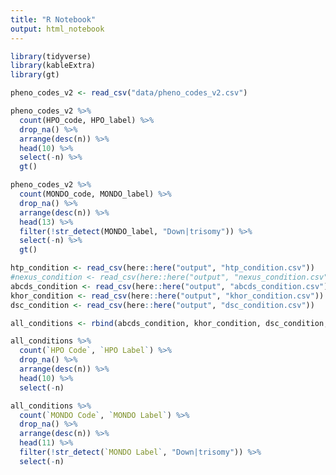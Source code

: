 ```yaml
---
title: "R Notebook"
output: html_notebook
---
```


```r
library(tidyverse)
library(kableExtra)
library(gt)
```

```r
pheno_codes_v2 <- read_csv("data/pheno_codes_v2.csv")


```

```r
pheno_codes_v2 %>% 
  count(HPO_code, HPO_label) %>% 
  drop_na() %>% 
  arrange(desc(n)) %>% 
  head(10) %>% 
  select(-n) %>% 
  gt()
```

```r
pheno_codes_v2 %>% 
  count(MONDO_code, MONDO_label) %>% 
  drop_na() %>% 
  arrange(desc(n)) %>% 
  head(13) %>%
  filter(!str_detect(MONDO_label, "Down|trisomy")) %>% 
  select(-n) %>% 
  gt()
```

```r
htp_condition <- read_csv(here::here("output", "htp_condition.csv"))
#nexus_condition <- read_csv(here::here("output", "nexus_condition.csv"))
abcds_condition <- read_csv(here::here("output", "abcds_condition.csv"))
khor_condition <- read_csv(here::here("output", "khor_condition.csv"))
dsc_condition <- read_csv(here::here("output", "dsc_condition.csv"))

all_conditions <- rbind(abcds_condition, khor_condition, dsc_condition, htp_condition)
```


```r
all_conditions %>% 
  count(`HPO Code`, `HPO Label`) %>% 
  drop_na() %>% 
  arrange(desc(n)) %>% 
  head(10) %>% 
  select(-n)
```

```r
all_conditions %>% 
  count(`MONDO Code`, `MONDO Label`) %>% 
  drop_na() %>% 
  arrange(desc(n)) %>% 
  head(11) %>% 
  filter(!str_detect(`MONDO Label`, "Down|trisomy")) %>% 
  select(-n)
```
